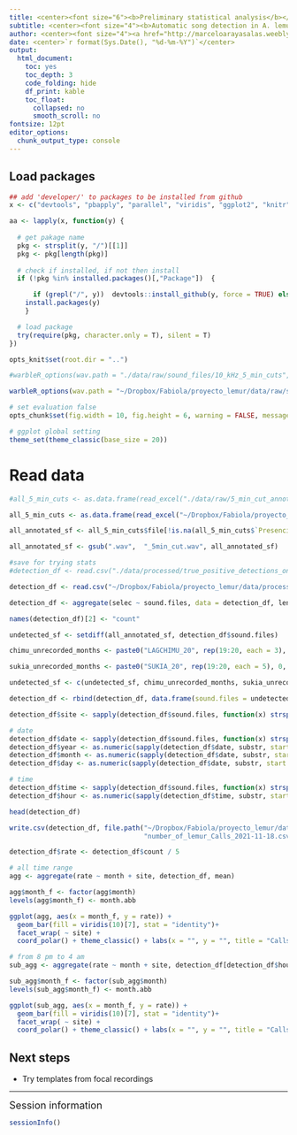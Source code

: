 ```yaml
---
title: <center><font size="6"><b>Preliminary statistical analysis</b></font></center>
subtitle: <center><font size="4"><b>Automatic song detection in A. lemur</b></font></center>
author: <center><font size="4"><a href="http://marceloarayasalas.weebly.com/">Marcelo Araya-Salas, PhD</a> &  Fabiola Chirino</font></center>
date: <center>`r format(Sys.Date(), "%d-%m-%Y")`</center>
output:
  html_document:
    toc: yes
    toc_depth: 3
    code_folding: hide
    df_print: kable
    toc_float:
      collapsed: no
      smooth_scroll: no
fontsize: 12pt 
editor_options: 
  chunk_output_type: console
---
```


## Load packages
```r

## add 'developer/' to packages to be installed from github
x <- c("devtools", "pbapply", "parallel", "viridis", "ggplot2", "knitr", "kableExtra", "DT", "formatR", "lubridate", "circular", "readxl")

aa <- lapply(x, function(y) {
  
  # get pakage name
  pkg <- strsplit(y, "/")[[1]]
  pkg <- pkg[length(pkg)]
  
  # check if installed, if not then install 
  if (!pkg %in% installed.packages()[,"Package"])  {

      if (grepl("/", y))  devtools::install_github(y, force = TRUE) else
    install.packages(y) 
    }

  # load package
  try(require(pkg, character.only = T), silent = T)
})

opts_knit$set(root.dir = "..")

```

```r

#warbleR_options(wav.path = "./data/raw/sound_files/10_kHz_5_min_cuts", wl = 300, parallel = parallel::detectCores() - 3, bp = "frange", fast = F, threshold = 15, ovlp = 20)

warbleR_options(wav.path = "~/Dropbox/Fabiola/proyecto_lemur/data/raw/sound_files/10_kHz_5_min_cuts/", wl = 300, parallel = parallel::detectCores() - 3, bp = "frange", fast = F, threshold = 15, ovlp = 20)

# set evaluation false
opts_chunk$set(fig.width = 10, fig.height = 6, warning = FALSE, message = FALSE, tidy = TRUE)

# ggplot global setting
theme_set(theme_classic(base_size = 20))

```

# Read data
```r

#all_5_min_cuts <- as.data.frame(read_excel("./data/raw/5_min_cut_annotated_06-06-2021.xlsx"))

all_5_min_cuts <- as.data.frame(read_excel("~/Dropbox/Fabiola/proyecto_lemur/data/raw/5_min_cut_annotated_06-06-2021.xlsx"))

all_annotated_sf <- all_5_min_cuts$file[!is.na(all_5_min_cuts$`Presencia/ausencia`)]

all_annotated_sf <- gsub(".wav",  "_5min_cut.wav", all_annotated_sf)

#save for trying stats
#detection_df <- read.csv("./data/processed/true_positive_detections_on_training_recordings.csv")

detection_df <- read.csv("~/Dropbox/Fabiola/proyecto_lemur/data/processed/true_positive_detections_on_training_recordings.csv")

detection_df <- aggregate(selec ~ sound.files, data = detection_df, length)

names(detection_df)[2] <- "count"

undetected_sf <- setdiff(all_annotated_sf, detection_df$sound.files)

chimu_unrecorded_months <- paste0("LAGCHIMU_20", rep(19:20, each = 3), 0, rep(4:6, 2), "01_170000_dummy_data.wav")

sukia_unrecorded_months <- paste0("SUKIA_20", rep(19:20, each = 5), 0, rep(3:7, 2), "01_170000_dummy_data.wav")

undetected_sf <- c(undetected_sf, chimu_unrecorded_months, sukia_unrecorded_months)

detection_df <- rbind(detection_df, data.frame(sound.files = undetected_sf, count = 0))

detection_df$site <- sapply(detection_df$sound.files, function(x) strsplit(x, "_", fixed = TRUE)[[1]][[1]])

# date
detection_df$date <- sapply(detection_df$sound.files, function(x) strsplit(x, "_", fixed = TRUE)[[1]][[2]])
detection_df$year <- as.numeric(sapply(detection_df$date, substr, start = 0, stop = 4))
detection_df$month <- as.numeric(sapply(detection_df$date, substr, start = 5, stop = 6))
detection_df$day <- as.numeric(sapply(detection_df$date, substr, start = 7, stop = 8))

# time
detection_df$time <- sapply(detection_df$sound.files, function(x) strsplit(x, "_", fixed = TRUE)[[1]][[3]])
detection_df$hour <- as.numeric(sapply(detection_df$time, substr, start = 0, stop = 2))

head(detection_df)

write.csv(detection_df, file.path("~/Dropbox/Fabiola/proyecto_lemur/data/processed/", 
                                  "number_of_lemur_Calls_2021-11-18.csv"), row.names = F)

detection_df$rate <- detection_df$count / 5

# all time range
agg <- aggregate(rate ~ month + site, detection_df, mean)

agg$month_f <- factor(agg$month)
levels(agg$month_f) <- month.abb

ggplot(agg, aes(x = month_f, y = rate)) + 
  geom_bar(fill = viridis(10)[7], stat = "identity")+
  facet_wrap( ~ site) + 
  coord_polar() + theme_classic() + labs(x = "", y = "", title = "Calls per month")

# from 8 pm to 4 am
sub_agg <- aggregate(rate ~ month + site, detection_df[detection_df$hour %in% c(20:24, 0:4),], mean)

sub_agg$month_f <- factor(sub_agg$month)
levels(sub_agg$month_f) <- month.abb

ggplot(sub_agg, aes(x = month_f, y = rate)) + 
  geom_bar(fill = viridis(10)[7], stat = "identity")+
  facet_wrap( ~ site) + 
  coord_polar() + theme_classic() + labs(x = "", y = "", title = "Calls per month")


```


<div class="alert alert-info">

## Next steps

- Try templates from focal recordings

</div>


---

<font size="4">Session information</font>

```r

sessionInfo()

```
